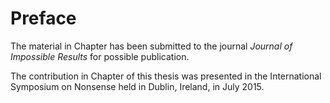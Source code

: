 # Preface {-}

The material in Chapter \ref{ch:intro} has been submitted to the journal *Journal of Impossible Results* for possible publication.

The contribution in Chapter \ref{ch:litreview} of this thesis was presented in the International Symposium on Nonsense held in Dublin, Ireland, in July 2015.

<!-- 
The following line is required to re-set page numbering after preliminary material. Do not remove
-->
\clearpage\pagenumbering{arabic}\setcounter{page}{0}
